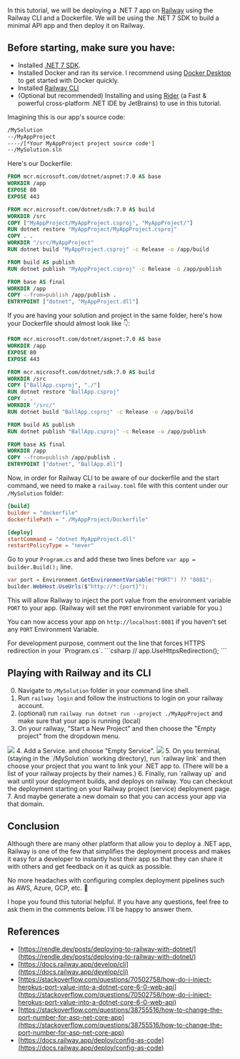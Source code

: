 
In this tutorial, we will be deploying a .NET 7 app on [Railway](https://railway.app/) using the Railway CLI and a Dockerfile. We will be using
the .NET 7 SDK to build a minimal API app and then deploy it on Railway.

## Before starting, make sure you have:
- Installed [.NET 7 SDK](https://dotnet.microsoft.com/en-us/download/dotnet/7.0).
- Installed Docker and ran its service. I recommend using [Docker Desktop](https://www.docker.com/products/docker-desktop) to get started with Docker quickly.
- Installed [Railway CLI](https://docs.railway.app/develop/cli)
- (Optional but recommended) Installing and using [Rider](https://www.jetbrains.com/rider/) (a Fast & powerful cross-platform .NET IDE by JetBrains) to
 use in this tutorial.

Imagining this is our app's source code:
```bash
/MySolution
--/MyAppProject
----/[*Your MyAppProject project source code*]
--/MySolution.sln
```

Here's our Dockerfile:
```dockerfile
FROM mcr.microsoft.com/dotnet/aspnet:7.0 AS base
WORKDIR /app
EXPOSE 80
EXPOSE 443

FROM mcr.microsoft.com/dotnet/sdk:7.0 AS build
WORKDIR /src
COPY ["MyAppProject/MyAppProject.csproj", "MyAppProject/"]
RUN dotnet restore "MyAppProject/MyAppProject.csproj"
COPY . .
WORKDIR "/src/MyAppProject"
RUN dotnet build "MyAppProject.csproj" -c Release -o /app/build

FROM build AS publish
RUN dotnet publish "MyAppProject.csproj" -c Release -o /app/publish

FROM base AS final
WORKDIR /app
COPY --from=publish /app/publish .
ENTRYPOINT ["dotnet", "MyAppProject.dll"]
```


<Note type='warning'>
If you are having your solution and project in the same folder, here's how your Dockerfile should almost look like 👇:
</Note>

```dockerfile
FROM mcr.microsoft.com/dotnet/aspnet:7.0 AS base
WORKDIR /app
EXPOSE 80
EXPOSE 443

FROM mcr.microsoft.com/dotnet/sdk:7.0 AS build
WORKDIR /src
COPY ["BallApp.csproj", "./"]
RUN dotnet restore "BallApp.csproj"
COPY . .
WORKDIR "/src/"
RUN dotnet build "BallApp.csproj" -c Release -o /app/build

FROM build AS publish
RUN dotnet publish "BallApp.csproj" -c Release -o /app/publish

FROM base AS final
WORKDIR /app
COPY --from=publish /app/publish .
ENTRYPOINT ["dotnet", "BallApp.dll"]
```


Now, in order for Railway CLI to be aware of our dockerfile and the start command, we need to make a `railway.toml` file with this content
under our `/MySolution` folder:

```toml
[build]
builder = "dockerfile"
dockerfilePath = "./MyAppProject/Dockerfile"

[deploy]
startCommand = "dotnet MyAppProject.dll"
restartPolicyType = "never"
```

Go to your `Program.cs` and add these two lines before `var app = builder.Build();` line.

```csharp
var port = Environment.GetEnvironmentVariable("PORT") ?? "8081";
builder.WebHost.UseUrls($"http://*:{port}");
```

This will allow Railway to
inject the port value from the environment variable `PORT` to your app. (Railway will set the `PORT` environment variable for you.)

You can now access your app on `http://localhost:8081` if you haven't set any `PORT` Environment Variable.

<Note type='warning'>
For development purpose, comment out the line that forces HTTPS redirection in your `Program.cs`.
```csharp
// app.UseHttpsRedirection();
```
</Note>

## Playing with Railway and its CLI

0. Navigate to `/MySolution` folder in your command line shell.
1. Run `railway login` and follow the instructions to login on your railway account.
2. (optional) run `railway run dotnet run --project ./MyAppProject` and make sure that your app is running (local)
3. On your railway, "Start a New Project" and then choose the "Empty project" from the dropdown menu.
<Image src={Image_RailwayNewProject} width={400} height={100} />
4. Add a Service. and choose "Empty Service".
<Image src={Image_RailwayAddService} width={400} height={100} />
5. On you terminal, (staying in the `/MySolution` working directory), run `railway link` and then choose your project that you want to link your .NET app to. (There will be a list of your railway projects by their names.)
6. Finally, run `railway up` and wait until your deployment builds, and deploys on railway. You can checkout the deployment starting on your Railway project (service) deployment page.
7. And maybe generate a new domain so that you can access your app via that domain.

## Conclusion
Although there are many other platform that allow you to deploy a .NET app, Railway is one of the few that simplifies the deployment process
and makes it easy for a developer to instantly host their app so that they can share it with others and get feedback on it as quick as possible.

No more headaches with configuring complex deployment pipelines such as AWS, Azure, GCP, etc. 🤦

I hope you found this tutorial helpful. If you have any questions, feel free to ask them in the comments below. I'll be happy to answer them.

## References
- [https://rendle.dev/posts/deploying-to-railway-with-dotnet/](https://rendle.dev/posts/deploying-to-railway-with-dotnet/)
- [https://docs.railway.app/develop/cli](https://docs.railway.app/develop/cli)
- [https://stackoverflow.com/questions/70502758/how-do-i-inject-herokus-port-value-into-a-dotnet-core-6-0-web-api](https://stackoverflow.com/questions/70502758/how-do-i-inject-herokus-port-value-into-a-dotnet-core-6-0-web-api)
- [https://stackoverflow.com/questions/38755516/how-to-change-the-port-number-for-asp-net-core-app](https://stackoverflow.com/questions/38755516/how-to-change-the-port-number-for-asp-net-core-app)
- [https://docs.railway.app/deploy/config-as-code](https://docs.railway.app/deploy/config-as-code)
